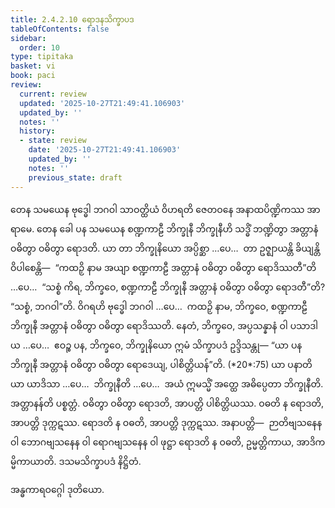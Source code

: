 ```yaml
---
title: 2.4.2.10 ရောဒနသိက္ခာပဒ
tableOfContents: false
sidebar:
  order: 10
type: tipitaka
basket: vi
book: paci
review:
  current: review
  updated: '2025-10-27T21:49:41.106903'
  updated_by: ''
  notes: ''
  history:
  - state: review
    date: '2025-10-27T21:49:41.106903'
    updated_by: ''
    notes: ''
    previous_state: draft
---
```



<ReviewStatus review={frontmatter.review} showDetails={true} />

<HypothesisAnnotation frontmatter={frontmatter} />

<DynamicBreadcrumb />

<Division number="879" book="paci" e="ch" v="2" p="364">

<Paragraph number="2779" book="paci">
တေန သမယေန ဗုဒ္ဓေါ ဘဂဝါ သာဝတ္ထိယံ ဝိဟရတိ ဇေတဝနေ အနာထပိဏ္ဍိကဿ အာရာမေ. တေန ခေါ ပန သမယေန စဏ္ဍကာဠီ ဘိက္ခုနီ ဘိက္ခုနီဟိ သဒ္ဓိံ ဘဏ္ဍိတွာ အတ္တာနံ ဝဓိတွာ ဝဓိတွာ ရောဒတိ. ယာ တာ ဘိက္ခုနိယော အပ္ပိစ္ဆာ …ပေ…  တာ ဥဇ္ဈာယန္တိ ခိယျန္တိ ဝိပါစေန္တိ—  “ကထဉှိ နာမ အယျာ စဏ္ဍကာဠီ အတ္တာနံ ဝဓိတွာ ဝဓိတွာ ရောဒိဿတီ”တိ …ပေ…  “သစ္စံ ကိရ, ဘိက္ခဝေ, စဏ္ဍကာဠီ ဘိက္ခုနီ အတ္တာနံ ဝဓိတွာ ဝဓိတွာ ရောဒတီ”တိ? “သစ္စံ, ဘဂဝါ”တိ. ဝိဂရဟိ ဗုဒ္ဓေါ ဘဂဝါ …ပေ…  ကထဉှိ နာမ, ဘိက္ခဝေ, စဏ္ဍကာဠီ ဘိက္ခုနီ အတ္တာနံ ဝဓိတွာ ဝဓိတွာ ရောဒိဿတိ. နေတံ, ဘိက္ခဝေ, အပ္ပသန္နာနံ ဝါ ပသာဒါယ …ပေ…  ဧဝဉ္စ ပန, ဘိက္ခဝေ, ဘိက္ခုနိယော ဣမံ သိက္ခာပဒံ ဥဒ္ဒိသန္တု—
</Paragraph>

</Division>
<Division number="880" book="paci" e="ch" v="2" p="365">

<Paragraph number="2780" book="paci">
<Emphasis>“ယာ ပန ဘိက္ခုနီ အတ္တာနံ ဝဓိတွာ ဝဓိတွာ ရောဒေယျ, ပါစိတ္တိယန်”</Emphasis>တိ. (*20*:<Emphasis>75</Emphasis>)
</Paragraph>

</Division>
<Division number="881" book="paci" e="ch" v="2" p="365">

<Paragraph number="2781" book="paci">
<Emphasis>ယာ ပနာ</Emphasis>တိ ယာ ယာဒိသာ …ပေ…  <Emphasis>ဘိက္ခုနီ</Emphasis>တိ …ပေ…  အယံ ဣမသ္မိံ အတ္ထေ အဓိပ္ပေတာ ဘိက္ခုနီတိ.
</Paragraph>

<Paragraph number="2782" book="paci">
<Emphasis>အတ္တာနန်</Emphasis>တိ ပစ္စတ္တံ. ဝဓိတွာ ဝဓိတွာ ရောဒတိ, အာပတ္တိ ပါစိတ္တိယဿ. ဝဓတိ န ရောဒတိ, အာပတ္တိ ဒုက္ကဋဿ. ရောဒတိ န ဝဓတိ, အာပတ္တိ ဒုက္ကဋဿ.
</Paragraph>

</Division>
<Division number="882" book="paci" e="ch" v="2" p="365">

<Paragraph number="2783" book="paci">
အနာပတ္တိ—  ဉာတိဗျသနေန ဝါ ဘောဂဗျသနေန ဝါ ရောဂဗျသနေန ဝါ ဖုဋ္ဌာ ရောဒတိ န ဝဓတိ, ဥမ္မတ္တိကာယ, အာဒိကမ္မိကာယာတိ.

</Paragraph>
</Division>

<Paragraph number="2784" type="center" book="paci">
ဒသမသိက္ခာပဒံ နိဋ္ဌိတံ.

  
အန္ဓကာရဝဂ္ဂေါ ဒုတိယော.
</Paragraph>
